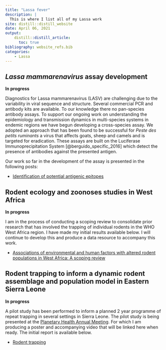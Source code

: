 ```yaml
---
title: "Lassa fever"
description: |
  This is where I list all of my Lassa work
site: distill::distill_website
date: April 06, 2021
output:
    distill::distill_article:
      toc: true
bibliography: website_refs.bib
categories:
    - Lassa
---
```


## *Lassa mammarenavirus* assay development

**In progress**

Diagnostics for Lassa mammarenavirus (LASV) are challenging due to the variability in viral sequence and structure. Several commercial PCR and antibody kits are available. To our knowledge there no pan-species antibody assays. To support our ongoing work on understanding the epidemiology and transmission dynamics in multi-species systems in endemic regions we have begun developing a cross-species assay. We adopted an approach that has been found to be successful for *Peste des petits ruminants* a virus that affects goats, sheep and camels and is targeted for eradication. These assays are built on the Luciferase Immunoprecipitation System [@berguido_specific_2016] which detect the presence of antibodies against the presented antigen.

Our work so far in the development of the assay is presented in the following posts:

  - [Identification of potential antigenic epitopes](posts/2021-04-06-luciferase-immunoprecipitations-system/index.html)
  
## Rodent ecology and zoonoses studies in West Africa

**In progress**

I am in the process of conducting a scoping review to consolidate prior research that has involved the trapping of individual rodents in the WHO West Africa region. I have made my initial results available below. I will continue to develop this and produce a data resource to accompany this work.

  - [Associations of environmental and human factors with altered rodent populations in West Africa: A scoping review](posts/scoping-review/index.html)

## Rodent trapping to inform a dynamic rodent assemblage and population model in Eastern Sierra Leone

**In progress**

A pilot study has been performed to inform a planned 2 year programme of repeat trapping in several settings in Sierra Leone. The pilot study is being presented at the [Planetary Health Annual Meeting](https://www.planetaryhealthannualmeeting.com/). For which I am producing a poster and accompanying video that will be linked here when ready. The initial report is available below.

  - [Rodent trapping](posts/2021-04-06-rodent-trapping-pilot/index.html)